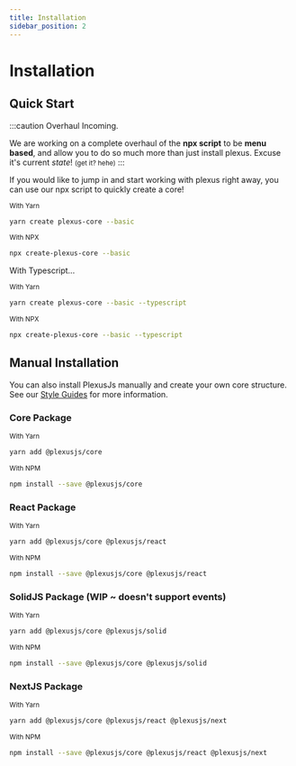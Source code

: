 ```yaml
---
title: Installation
sidebar_position: 2
---
```


# Installation

## Quick Start

:::caution Overhaul Incoming.

We are working on a complete overhaul of the <strong>npx script</strong> to be <strong>menu based</strong>, and allow you to do so much more than just install plexus. Excuse it's current <em>state</em>! <small>(get it? hehe)</small>
:::

If you would like to jump in and start working with plexus right away, you can use our npx script to quickly create a core!

<small>With Yarn</small>

```bash prefix="$"
yarn create plexus-core --basic
```

<small>With NPX</small>

```bash
npx create-plexus-core --basic
```

With Typescript...

<small>With Yarn</small>

```bash prefix="$"
yarn create plexus-core --basic --typescript
```

<small>With NPX</small>

```bash
npx create-plexus-core --basic --typescript
```

## Manual Installation

You can also install PlexusJs manually and create your own core structure. See our [Style Guides](/docs/style-guides) for more information.

### Core Package

<small>With Yarn</small>

```bash
yarn add @plexusjs/core
```

<small>With NPM</small>

```bash
npm install --save @plexusjs/core
```

### React Package

<small>With Yarn</small>

```bash
yarn add @plexusjs/core @plexusjs/react
```

<small>With NPM</small>

```bash
npm install --save @plexusjs/core @plexusjs/react
```

### SolidJS Package (WIP ~ doesn't support events)

<small>With Yarn</small>

```bash
yarn add @plexusjs/core @plexusjs/solid
```

<small>With NPM</small>

```bash
npm install --save @plexusjs/core @plexusjs/solid
```

### NextJS Package

<small>With Yarn</small>

```bash
yarn add @plexusjs/core @plexusjs/react @plexusjs/next
```

<small>With NPM</small>

```bash
npm install --save @plexusjs/core @plexusjs/react @plexusjs/next
```
